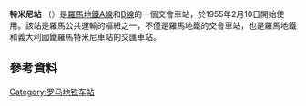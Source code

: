 {{Expand language|time=2016-05-02T09:24:28+00:00}}
{{unreferenced|time=2016-05-02T09:24:28+00:00}}
{{Infobox station
| name          =Termini
| type          =
| style         = Rome Metro
| image         = 2013-04-25 Roma Termini Metro B.jpg
| image_caption =
| address       =
| coordinates   = {{Coord|41.901542|12.500596|format=dms|type:railwaystation_region:IT-RM|display=inline,title}}
| line          = <!-- line information is detailed under "services" -->
| other         = [[羅馬特米尼車站|羅馬特米尼車站]]
| structure     = 地下
| platform      = 島式月台（A線）；側式月台（B線）
| depth         =
| levels        =
| tracks        = 2（A線）；2（B線）
| parking       =
| bicycle       =
| baggage_check =
| opened        = 1955
| closed        =
| rebuilt       =
| electrified   =
| ADA           =
| code          =
| owned         = [[Atac_di_Roma|Atac di Roma]]
| zone          =
| smartcardname =
| smartcardstatus =
| former        =
| passengers    =
| pass_year     =
| pass_percent  =
| pass_system   =
| mpassengers   =
| services      = 
| map_locator   =
| web           =
}}
'''特米尼站''' （{{lang-it|Termini}}）是[[羅馬地鐵A線|羅馬地鐵A線]]和[[羅馬地鐵B線|B線]]的一個交會車站，於1955年2月10日開始使用。該站是羅馬公共運輸的樞紐之一，不僅是羅馬地鐵的交會車站，也是羅馬地鐵和義大利國鐵羅馬特米尼車站的交匯車站。
==參考資料==
{{Reflist}}
{{羅馬地鐵A線}}
{{羅馬地鐵B線}}
[[Category:罗马地铁车站|Category:罗马地铁车站]]